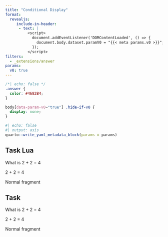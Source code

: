 ```yaml
---
title: "Conditional Display"
format: 
  revealjs:
     include-in-header:
      - text: |
          <script>
            document.addEventListener('DOMContentLoaded', () => {
              document.body.dataset.paramV0 = "{{< meta params.v0 >}}";
            });
          </script>
filters:
  - _extensions/answer
params:
  v0: true
---
```


```css
/*| echo: false */
.answer {
  color: #4682B4;
}

body[data-param-v0="true"] .hide-if-v0 {
  display: none;
}
```

```r
#| echo: false
#| output: asis
quarto::write_yaml_metadata_block(params = params)
```

## Task Lua

What is 2 + 2 = [4]{.answer}

::: answer
2 + 2 = 4 
:::

::: fragment
Normal fragment
:::

## Task

What is 2 + 2 = [4]{.content-visible unless-meta="params.v0" .fragment}

::: {.content-visible unless-meta="params.v0"}
::: fragment

2 + 2 = 4 

:::
:::

::: fragment
Normal fragment
:::





